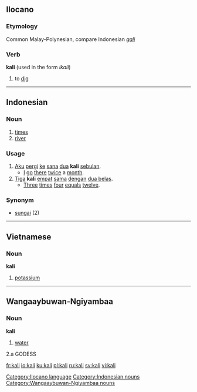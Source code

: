 ==Ilocano==
===Etymology===
Common Malay-Polynesian, compare Indonesian ''[[gali]]''
===Verb===
'''kali''' (used in the form ''ikali'')

# to [[dig]]

[[Category:Ilocano language]]

----

== Indonesian ==
===Noun===
# [[times]]
# [[river]]

=== Usage ===
# [[aku|Aku]] [[pergi]] [[ke]] [[sana]] [[dua]] '''kali''' [[bulan|sebulan]].
#* [[I]] [[go]] [[there]] [[twice]] a [[month]].
# [[tiga|Tiga]] '''kali''' [[empat]] [[sama]] [[dengan]] [[dua belas]].
#* [[three|Three]] [[times]] [[four]] [[equal]]s [[twelve]].

=== Synonym ===
* [[sungai]] (2)

[[Category:Indonesian nouns]]

----

== Vietnamese ==
=== Noun ===
'''kali'''
#[[potassium]]
----
==Wangaaybuwan-Ngiyambaa==
===Noun===
'''kali'''

# [[water]]
2.a GODESS
[[Category:Wangaaybuwan-Ngiyambaa nouns]]

[[fr:kali]]
[[io:kali]]
[[ku:kali]]
[[pl:kali]]
[[ru:kali]]
[[sv:kali]]
[[vi:kali]]
